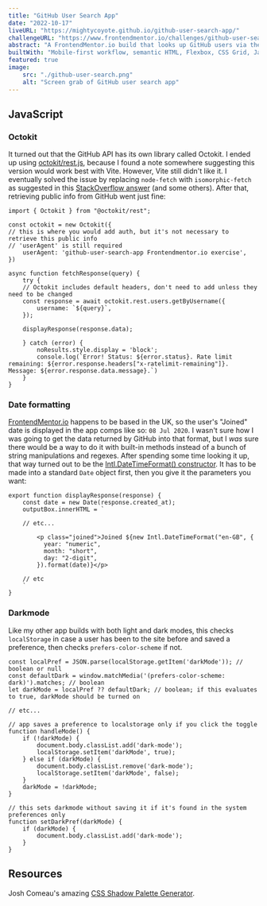 ```yaml
---
title: "GitHub User Search App"
date: "2022-10-17"
liveURL: "https://mightycoyote.github.io/github-user-search-app/"
challengeURL: "https://www.frontendmentor.io/challenges/github-user-search-app-Q09YOgaH6"
abstract: "A FrontendMentor.io build that looks up GitHub users via the API, and includes light and dark modes. Mine runs on vanilla JS and Vite."
builtWith: "Mobile-first workflow, semantic HTML, Flexbox, CSS Grid, JavaScript, Vite, Octokit API, localStorage, CSS Shadow Palette Generator"
featured: true
image: 
    src: "./github-user-search.png"
    alt: "Screen grab of GitHub user search app"
---
```


## JavaScript

### Octokit

It turned out that the GitHub API has its own library called Octokit. I ended up using [octokit/rest.js](https://octokit.github.io/rest.js/v18#usage), because I found a note somewhere suggesting this version would work best with Vite. However, Vite still didn't like it. I eventually solved the issue by replacing `node-fetch` with `isomorphic-fetch` as suggested in this [StackOverflow answer](https://stackoverflow.com/questions/73095592/octokit-js-not-working-with-vite-module-externalized-and-cannot-be-accessed-in/73095593#73095593) (and some others). After that, retrieving public info from GitHub went just fine:

```JS
import { Octokit } from "@octokit/rest";

const octokit = new Octokit({
// this is where you would add auth, but it's not necessary to retrieve this public info
// 'userAgent' is still required
    userAgent: 'github-user-search-app Frontendmentor.io exercise',
})

async function fetchResponse(query) {
    try {
    // Octokit includes default headers, don't need to add unless they need to be changed
    const response = await octokit.rest.users.getByUsername({
        username: `${query}`,
    });

    displayResponse(response.data);

    } catch (error) {
        noResults.style.display = 'block';
        console.log(`Error! Status: ${error.status}. Rate limit remaining: ${error.response.headers["x-ratelimit-remaining"]}. Message: ${error.response.data.message}.`)
    }
}
```

### Date formatting

[FrontendMentor.io](https://frontendmentor.io) happens to be based in the UK, so the user's "Joined" date is displayed in the app comps like so: `08 Jul 2020`. I wasn't sure how I was going to get the data returned by GitHub into that format, but I _was_ sure there would be a way to do it with built-in methods instead of a bunch of string manipulations and regexes. After spending some time looking it up, that way turned out to be the [Intl.DateTimeFormat() constructor](https://developer.mozilla.org/en-US/docs/Web/JavaScript/Reference/Global_Objects/Intl/DateTimeFormat/DateTimeFormat). It has to be made into a standard `Date` object first, then you give it the parameters you want:

```JS
export function displayResponse(response) {
    const date = new Date(response.created_at);
    outputBox.innerHTML = `

    // etc...

        <p class="joined">Joined ${new Intl.DateTimeFormat("en-GB", {
          year: "numeric",
          month: "short",
          day: "2-digit",
        }).format(date)}</p>

    // etc
    `
}
```

### Darkmode

Like my other app builds with both light and dark modes, this checks `localStorage` in case a user has been to the site before and saved a preference, then checks `prefers-color-scheme` if not.

```JS
const localPref = JSON.parse(localStorage.getItem('darkMode')); // boolean or null
const defaultDark = window.matchMedia('(prefers-color-scheme: dark)').matches; // boolean
let darkMode = localPref ?? defaultDark; // boolean; if this evaluates to true, darkMode should be turned on

// etc...

// app saves a preference to localstorage only if you click the toggle
function handleMode() {
    if (!darkMode) {
        document.body.classList.add('dark-mode');
        localStorage.setItem('darkMode', true);
    } else if (darkMode) {
        document.body.classList.remove('dark-mode');
        localStorage.setItem('darkMode', false);
    }
    darkMode = !darkMode;
}

// this sets darkmode without saving it if it's found in the system preferences only
function setDarkPref(darkMode) {
    if (darkMode) {
        document.body.classList.add('dark-mode');
    } 
}
```


## Resources

Josh Comeau's amazing [CSS Shadow Palette Generator](https://www.joshwcomeau.com/shadow-palette/).